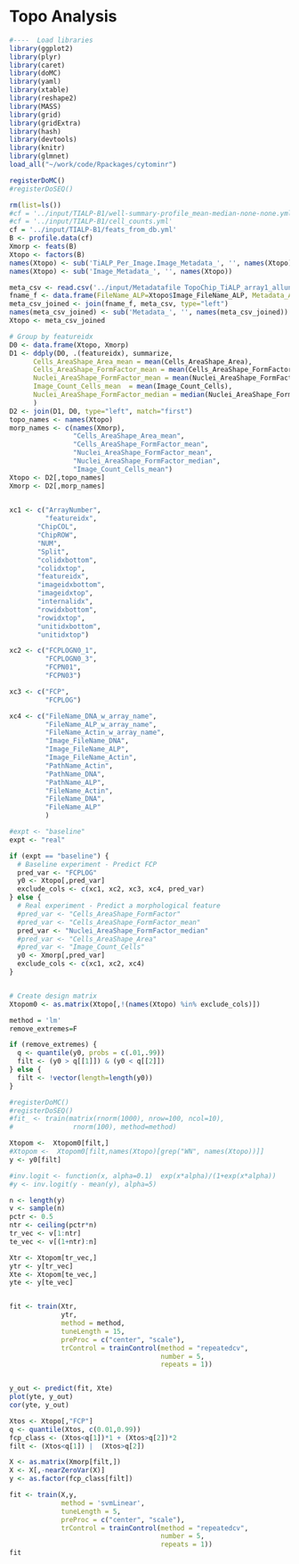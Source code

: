 Topo Analysis
========================================================

```r
#----  Load libraries
library(ggplot2)
library(plyr)
library(caret)
library(doMC)
library(yaml)
library(xtable)
library(reshape2)
library(MASS)
library(grid)
library(gridExtra)
library(hash)
library(devtools)
library(knitr)
library(glmnet)
load_all("~/work/code/Rpackages/cytominr")

registerDoMC()
#registerDoSEQ()
```

```r
rm(list=ls())
#cf = '../input/TIALP-B1/well-summary-profile_mean-median-none-none.yml'
#cf = '../input/TIALP-B1/cell_counts.yml'
cf = '../input/TIALP-B1/feats_from_db.yml'
B <- profile.data(cf)
Xmorp <- feats(B)
Xtopo <- factors(B)
names(Xtopo) <- sub('TiALP_Per_Image.Image_Metadata_', '', names(Xtopo))
names(Xtopo) <- sub('Image_Metadata_', '', names(Xtopo))

meta_csv <- read.csv('../input/Metadatafile TopoChip_TiALP_array1_allunits_pruned_fixedmetaproblem.csv')
fname_f <- data.frame(FileName_ALP=Xtopo$Image_FileName_ALP, Metadata_ArrayNumber=Xtopo$ArrayNumber)
meta_csv_joined <- join(fname_f, meta_csv, type="left")
names(meta_csv_joined) <- sub('Metadata_', '', names(meta_csv_joined))
Xtopo <- meta_csv_joined

# Group by featureidx
D0 <- data.frame(Xtopo, Xmorp)
D1 <- ddply(D0, .(featureidx), summarize, 
      Cells_AreaShape_Area_mean = mean(Cells_AreaShape_Area),
      Cells_AreaShape_FormFactor_mean = mean(Cells_AreaShape_FormFactor),
      Nuclei_AreaShape_FormFactor_mean = mean(Nuclei_AreaShape_FormFactor),
      Image_Count_Cells_mean  = mean(Image_Count_Cells),
      Nuclei_AreaShape_FormFactor_median = median(Nuclei_AreaShape_FormFactor)
      )
D2 <- join(D1, D0, type="left", match="first")
topo_names <- names(Xtopo)
morp_names <- c(names(Xmorp), 
                "Cells_AreaShape_Area_mean", 
                "Cells_AreaShape_FormFactor_mean", 
                "Nuclei_AreaShape_FormFactor_mean", 
                "Nuclei_AreaShape_FormFactor_median", 
                "Image_Count_Cells_mean")
Xtopo <- D2[,topo_names]
Xmorp <- D2[,morp_names]

  
xc1 <- c("ArrayNumber",
         "featureidx",
       "ChipCOL",
       "ChipROW",
       "NUM",
       "Split",
       "colidxbottom",
       "colidxtop",
       "featureidx",
       "imageidxbottom",
       "imageidxtop",
       "internalidx",
       "rowidxbottom",
       "rowidxtop",
       "unitidxbottom",
       "unitidxtop")

xc2 <- c("FCPLOGN0_1",
         "FCPLOGN0_3",
         "FCPN01",
         "FCPN03")

xc3 <- c("FCP",
         "FCPLOG")

xc4 <- c("FileName_DNA_w_array_name",
         "FileName_ALP_w_array_name",
         "FileName_Actin_w_array_name",
         "Image_FileName_DNA",
         "Image_FileName_ALP",
         "Image_FileName_Actin",
         "PathName_Actin",
         "PathName_DNA",
         "PathName_ALP",
         "FileName_Actin",
         "FileName_DNA",
         "FileName_ALP"
         )

```

```r
#expt <- "baseline"
expt <- "real"

if (expt == "baseline") {
  # Baseline experiment - Predict FCP
  pred_var <- "FCPLOG"
  y0 <- Xtopo[,pred_var]
  exclude_cols <- c(xc1, xc2, xc3, xc4, pred_var)  
} else {
  # Real experiment - Predict a morphological feature
  #pred_var <- "Cells_AreaShape_FormFactor"
  #pred_var <- "Cells_AreaShape_FormFactor_mean"  
  pred_var <- "Nuclei_AreaShape_FormFactor_median"  
  #pred_var <- "Cells_AreaShape_Area"
  #pred_var <- "Image_Count_Cells"
  y0 <- Xmorp[,pred_var]
  exclude_cols <- c(xc1, xc2, xc4)  
}


# Create design matrix
Xtopom0 <- as.matrix(Xtopo[,!(names(Xtopo) %in% exclude_cols)])

```

```r
method = 'lm'
remove_extremes=F

if (remove_extremes) {
  q <- quantile(y0, probs = c(.01,.99))
  filt <- (y0 > q[[1]]) & (y0 < q[[2]])  
} else {
  filt <- !vector(length=length(y0))
}

#registerDoMC()
#registerDoSEQ()
#fit_ <- train(matrix(rnorm(1000), nrow=100, ncol=10), 
#               rnorm(100), method=method)

Xtopom <-  Xtopom0[filt,]
#Xtopom <-  Xtopom0[filt,names(Xtopo)[grep("WN", names(Xtopo))]]
y <- y0[filt]

#inv.logit <- function(x, alpha=0.1)  exp(x*alpha)/(1+exp(x*alpha))
#y <- inv.logit(y - mean(y), alpha=5)

n <- length(y)
v <- sample(n)
pctr <- 0.5
ntr <- ceiling(pctr*n)
tr_vec <- v[1:ntr]
te_vec <- v[(1+ntr):n]

Xtr <- Xtopom[tr_vec,]
ytr <- y[tr_vec]
Xte <- Xtopom[te_vec,]
yte <- y[te_vec]


fit <- train(Xtr,
             ytr,
             method = method,
             tuneLength = 15,
             preProc = c("center", "scale"),
             trControl = trainControl(method = "repeatedcv", 
                                      number = 5,
                                      repeats = 1))


y_out <- predict(fit, Xte)
plot(yte, y_out)
cor(yte, y_out)


```

```r
Xtos <- Xtopo[,"FCP"]
q <- quantile(Xtos, c(0.01,0.99))
fcp_class <- (Xtos<q[1])*1 + (Xtos>q[2])*2
filt <- (Xtos<q[1]) |  (Xtos>q[2])

X <- as.matrix(Xmorp[filt,])
X <- X[,-nearZeroVar(X)]
y <- as.factor(fcp_class[filt])

fit <- train(X,y,
             method = 'svmLinear',
             tuneLength = 5,
             preProc = c("center", "scale"),
             trControl = trainControl(method = "repeatedcv", 
                                      number = 5,
                                      repeats = 1))
fit



```
